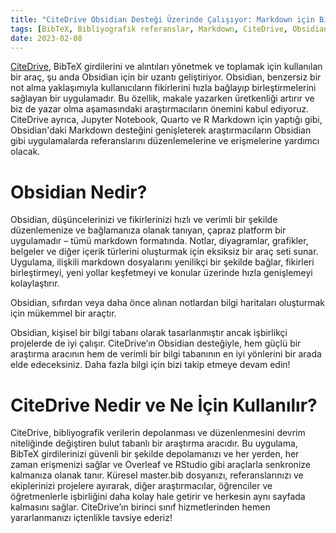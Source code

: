 ```yaml
---
title: "CiteDrive Obsidian Desteği Üzerinde Çalışıyor: Markdown için BibTeX Desteğini Genişletmek"
tags: [BibTeX, Bibliyografik referanslar, Markdown, CiteDrive, Obsidian, Rstudio, Quarto, R Markdown, Notlar]
date: 2023-02-08
---
```



[CiteDrive](https://www.citedrive.com/), BibTeX girdilerini ve alıntıları yönetmek ve toplamak için kullanılan bir araç, şu anda Obsidian için bir uzantı geliştiriyor. Obsidian, benzersiz bir not alma yaklaşımıyla kullanıcıların fikirlerini hızla bağlayıp birleştirmelerini sağlayan bir uygulamadır. Bu özellik, makale yazarken üretkenliği artırır ve biz de yazar olma aşamasındaki araştırmacıların önemini kabul ediyoruz. CiteDrive ayrıca, Jupyter Notebook, Quarto ve R Markdown için yaptığı gibi, Obsidian'daki Markdown desteğini genişleterek araştırmacıların Obsidian gibi uygulamalarda referanslarını düzenlemelerine ve erişmelerine yardımcı olacak.


<CiteDrive /> 

# Obsidian Nedir?
Obsidian, düşüncelerinizi ve fikirlerinizi hızlı ve verimli bir şekilde düzenlemenize ve bağlamanıza olanak tanıyan, çapraz platform bir uygulamadır – tümü markdown formatında. Notlar, diyagramlar, grafikler, belgeler ve diğer içerik türlerini oluşturmak için eksiksiz bir araç seti sunar. Uygulama, ilişkili markdown dosyalarını yenilikçi bir şekilde bağlar, fikirleri birleştirmeyi, yeni yollar keşfetmeyi ve konular üzerinde hızla genişlemeyi kolaylaştırır. 

Obsidian, sıfırdan veya daha önce alınan notlardan bilgi haritaları oluşturmak için mükemmel bir araçtır.

Obsidian, kişisel bir bilgi tabanı olarak tasarlanmıştır ancak işbirlikçi projelerde de iyi çalışır. CiteDrive’ın Obsidian desteğiyle, hem güçlü bir araştırma aracının hem de verimli bir bilgi tabanının en iyi yönlerini bir arada elde edeceksiniz. Daha fazla bilgi için bizi takip etmeye devam edin!

# CiteDrive Nedir ve Ne İçin Kullanılır?
CiteDrive, bibliyografik verilerin depolanması ve düzenlenmesini devrim niteliğinde değiştiren bulut tabanlı bir araştırma aracıdır. Bu uygulama, BibTeX girdilerinizi güvenli bir şekilde depolamanızı ve her yerden, her zaman erişmenizi sağlar ve Overleaf ve RStudio gibi araçlarla senkronize kalmanıza olanak tanır. Küresel master.bib dosyanızı, referanslarınızı ve ekiplerinizi projelere ayırarak, diğer araştırmacılar, öğrenciler ve öğretmenlerle işbirliğini daha kolay hale getirir ve herkesin aynı sayfada kalmasını sağlar. CiteDrive’ın birinci sınıf hizmetlerinden hemen yararlanmanızı içtenlikle tavsiye ederiz!